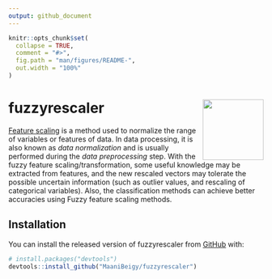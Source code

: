 ```yaml
---
output: github_document
---
```


<!-- README.md is generated from README.Rmd. Please edit that file -->

```r
knitr::opts_chunk$set(
  collapse = TRUE,
  comment = "#>",
  fig.path = "man/figures/README-",
  out.width = "100%"
)
```
# fuzzyrescaler <img src="./man/figures/logo.svg" align="right" width="120" />


<!-- badges: start -->
<!-- badges: end -->

[Feature scaling](<https://en.wikipedia.org/wiki/Feature_scaling>) is a method used to normalize the range of variables or features of data. In data processing, it is also known as *data normalization* and is usually performed during the *data preprocessing* step. With the fuzzy feature scaling/transformation, some useful knowledge may be extracted from features, and the new rescaled vectors may tolerate the possible uncertain information (such as outlier values, and rescaling of categorical variables). Also, the classification methods can achieve better accuracies using Fuzzy feature scaling methods. 

## Installation

You can install the released version of fuzzyrescaler from [GitHub](https://github.com/) with:

``` r
# install.packages("devtools")
devtools::install_github("MaaniBeigy/fuzzyrescaler")
```


